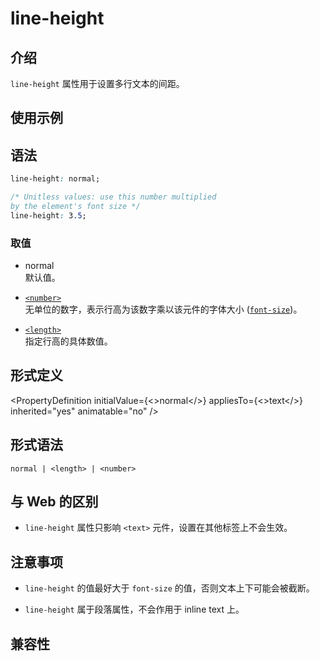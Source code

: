 # line-height

## 介绍

`line-height` 属性用于设置多行文本的间距。

## 使用示例


<Go
  example="css-api"
  defaultFile="src/line-height/App.tsx"
  img="https://lf-lynx.tiktok-cdns.com/obj/lynx-artifacts-oss-sg/lynx-website/assets/doc/css/line-height.jpg"
  entry="src/line-height"
  defaultEntryFile="dist/line-height.lynx.bundle"
/>

## 语法

```css
line-height: normal;

/* Unitless values: use this number multiplied
by the element's font size */
line-height: 3.5;
```

### 取值

- normal <br/>
  默认值。

- [`<number>`](api/css/data-type/number.mdx) <br/>
  无单位的数字，表示行高为该数字乘以该元件的字体大小 ([`font-size`](./font-size.mdx))。

- [`<length>`](api/css/data-type/length.mdx) <br/>
  指定行高的具体数值。

## 形式定义


<PropertyDefinition
  initialValue={<>normal</>}
  appliesTo={<>text</>}
  inherited="yes"
  animatable="no"
/>

## 形式语法

```
normal | <length> | <number>
```

## 与 Web 的区别

- `line-height` 属性只影响 `<text>` 元件，设置在其他标签上不会生效。

## 注意事项

- `line-height` 的值最好大于 `font-size` 的值，否则文本上下可能会被截断。

- `line-height` 属于段落属性，不会作用于 inline text 上。

## 兼容性


<LegacyCompatTable metadata="css/properties/line-height" />
